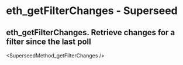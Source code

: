 # eth_getFilterChanges  - Superseed

## eth_getFilterChanges. Retrieve changes for a filter since the last poll


<SuperseedMethod_getFilterChanges />
